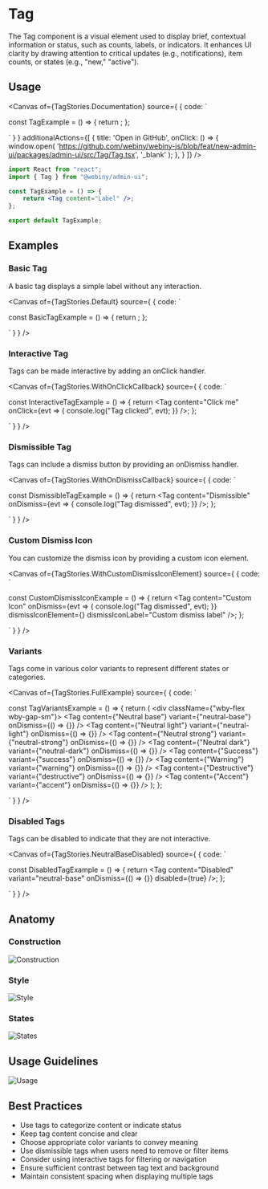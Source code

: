 

<Meta of={TagStories} />

# Tag

The Tag component is a visual element used to display brief, contextual information or status, such as counts, labels, or indicators. It enhances UI clarity by drawing attention to critical updates (e.g., notifications), item counts, or states (e.g., "new," "active").

## Usage

<Canvas of={TagStories.Documentation} source={ { code: `

const TagExample = () => {
    return <Tag content="Label" />;
};


` } }
        additionalActions={[
            {
                title: 'Open in GitHub',
                onClick: () => {
                    window.open(
                        'https://github.com/webiny/webiny-js/blob/feat/new-admin-ui/packages/admin-ui/src/Tag/Tag.tsx',
                        '_blank'
                    );
                },
            }
        ]}
/>

<Controls of={TagStories.Documentation} />

```jsx
import React from "react";
import { Tag } from "@webiny/admin-ui";

const TagExample = () => {
    return <Tag content="Label" />;
};

export default TagExample;
```

## Examples

### Basic Tag

A basic tag displays a simple label without any interaction.

<Canvas of={TagStories.Default} source={ { code: `

const BasicTagExample = () => {
    return <Tag content="Label" />;
};

` } } />

### Interactive Tag

Tags can be made interactive by adding an onClick handler.

<Canvas of={TagStories.WithOnClickCallback} source={ { code: `

const InteractiveTagExample = () => {
    return <Tag
        content="Click me"
        onClick={evt => {
            console.log("Tag clicked", evt);
        }}
    />;
};

` } } />

### Dismissible Tag

Tags can include a dismiss button by providing an onDismiss handler.

<Canvas of={TagStories.WithOnDismissCallback} source={ { code: `

const DismissibleTagExample = () => {
    return <Tag
        content="Dismissible"
        onDismiss={evt => {
            console.log("Tag dismissed", evt);
        }}
    />;
};

` } } />

### Custom Dismiss Icon

You can customize the dismiss icon by providing a custom icon element.

<Canvas of={TagStories.WithCustomDismissIconElement} source={ { code: `

const CustomDismissIconExample = () => {
    return <Tag
        content="Custom Icon"
        onDismiss={evt => {
            console.log("Tag dismissed", evt);
        }}
        dismissIconElement={<AddIcon />}
        dismissIconLabel="Custom dismiss label"
    />;
};

` } } />

### Variants

Tags come in various color variants to represent different states or categories.

<Canvas of={TagStories.FullExample} source={ { code: `

const TagVariantsExample = () => {
    return (
        <div className={"wby-flex wby-gap-sm"}>
            <Tag content={"Neutral base"} variant={"neutral-base"} onDismiss={() => {}} />
            <Tag content={"Neutral light"} variant={"neutral-light"} onDismiss={() => {}} />
            <Tag content={"Neutral strong"} variant={"neutral-strong"} onDismiss={() => {}} />
            <Tag content={"Neutral dark"} variant={"neutral-dark"} onDismiss={() => {}} />
            <Tag content={"Success"} variant={"success"} onDismiss={() => {}} />
            <Tag content={"Warning"} variant={"warning"} onDismiss={() => {}} />
            <Tag content={"Destructive"} variant={"destructive"} onDismiss={() => {}} />
            <Tag content={"Accent"} variant={"accent"} onDismiss={() => {}} />
        </div>
    );
};

` } } />

### Disabled Tags

Tags can be disabled to indicate that they are not interactive.

<Canvas of={TagStories.NeutralBaseDisabled} source={ { code: `

const DisabledTagExample = () => {
    return <Tag
        content="Disabled"
        variant="neutral-base"
        onDismiss={() => {}}
        disabled={true}
    />;
};

` } } />

## Anatomy

### Construction
<img src="/images/storybook/tag/construction.png" alt="Construction"/>

### Style
<img src="/images/storybook/tag/style.png" alt="Style"/>

### States
<img src="/images/storybook/tag/states.png" alt="States"/>

## Usage Guidelines
<img src="/images/storybook/tag/usage.png" alt="Usage"/>

## Best Practices

- Use tags to categorize content or indicate status
- Keep tag content concise and clear
- Choose appropriate color variants to convey meaning
- Use dismissible tags when users need to remove or filter items
- Consider using interactive tags for filtering or navigation
- Ensure sufficient contrast between tag text and background
- Maintain consistent spacing when displaying multiple tags
